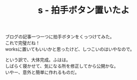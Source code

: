﻿---
title: s - 拍手ボタン置いたよ
pubtime: 2012-12-09T00:05+0900
amp: hybrid
tags: [テスト記事]
description: null
---

ブログの記事一つ一つに拍手ボタンをくっつけてみた。<br />
これで完璧だね！<br />
worksに置いてもいいかと思ったけど、しつこいのはいやなので。

という訳で、大体完成。ふはは。<br />
しばらく寝かせて、気になる所を修正してから公開かな。<br />
いやー、意外と簡単に作れるものだ。
